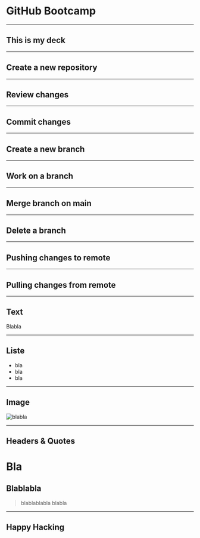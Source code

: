<!-- deck.mdx -->


# GitHub Bootcamp

---

## This is my deck

---

## Create a new repository

---

## Review changes

--- 

## Commit changes

---

## Create a new branch

---

## Work on a branch

---

## Merge branch on main

---

## Delete a branch

---

## Pushing changes to remote

---

## Pulling changes from remote

---

## Text
Blabla

---

## Liste
- bla
- bla
- bla

---

## Image

![blabla](https://user-images.githubusercontent.com/711743/96873062-bcb9ff00-1474-11eb-8594-07267b601db6.gif)  

---

## Headers & Quotes
# Bla
## Blablabla

> blablablabla
> blabla

---

## Happy Hacking

